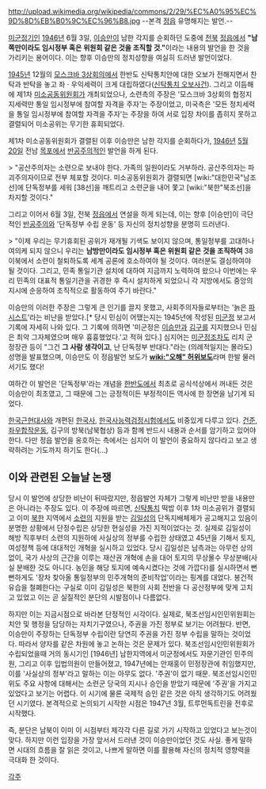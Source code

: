 http://upload.wikimedia.org/wikipedia/commons/2/29/%EC%A0%95%EC%9D%8D%EB%B0%9C%EC%96%B8.jpg
--본격 [[정읍]] 유명해지는 발언.--

[[미군정]]기인 [[1946년]] 6월 3일, [[이승만]]이 남한 각지를 순회하던 도중에 [[전북]] [[정읍]]에서 '''"남쪽만이라도 임시정부 혹은 위원회 같은 것을 조직할 것."'''이라는 내용의 발언을 한 것을 가리키는 용어이다. 이는 향후 이승만의 정치성향을 여실히 드러낸 발언이었다.

[[1945년]] 12월의 [[모스크바 3상회의]]에서 한반도 신탁통치안에 대한 오보가 전해지면서 찬탁과 반탁을 놓고 좌 · 우익세력이 크게 대립하였다([[신탁통치 오보사건]]). 그리고 이듬해에 제1차 [[미소공동위원회]]가 개최되었으나, 소련측의 주장은 '모스크바 3상회의 협정지지세력만 통일 임시정부에 참여할 자격을 주자'는 주장이었고, 미국측은 '모든 정치세력을 통일 임시정부에 참여할 자격을 주자'는 주장을 하여 서로 입장 차이를 좁히지 못하고 결렬되어 미소공위는 무기한 휴회되었다.

제1차 미소공동위원회가 결렬된 이후 이승만은 남한 각지를 순회하다가, [[1946년]] [[5월 20일]] 전남 [[목포]]에서 [[반공주의]]적인 발언을 하게 된다.

> "공산주의자는 소련으로 보내야 한다. 가족의 일원이라도 거부하라. 공산주의자는 파괴주의자이므로 전부 체포할 것이다. 미소공동위원회가 결렬되면 [wiki:"대한민국"남조선]에 단독정부를 세워 [38선]을 깨트리고 소련군을 내어 쫓고 [wiki:"북한"북조선]을 차지할 것이다."

그리고 이어서 6월 3일, 전북 [[정읍]]에서 연설을 하게 되는데, 이는 향후 [이승만]이 극단적인 [[반공주의]]와 '단독정부 수립 운동' 등 자신의 정치성향을 분명히 드러낸다.

> "이제 우리는 무기휴회된 공위가 재개될 기색도 보이지 않으며, 통일정부를 고대하나 여의케 되지 않으니 우리는 '''남방만이라도 임시정부 혹은 위원회 같은 것을 조직하여''' 38 이북에서 소련이 철퇴하도록 세계 공론에 호소하여야 될 것이다. 여러분도 결심하여야 될 것이다. 그리고, 민족 통일기관 설치에 대하여 지금까지 노력하여 왔으나 이번에는 우리 민족의 대표적 통일기관을 귀경한 후 즉시 설치하게 되었으니 각 지방에서도 중앙의 지시에 순응하여 조직적으로 활동하여 주기 바란다."

이승만의 이러한 주장은 그렇게 큰 인기를 끌지 못했고, 사회주의자들로부터는 '늙은 [[파시스트]]'라는 비난을 받았다.[* 당시 민심이 어땠는지는 1945년에 작성된 [[미군정]] 보고서 기록에 자세히 나와 있다. 그 기록에 의하면 '미군정은 [[이승만]]과 [[김구]]를 지지했으나 민심은 최악 그자체였으며 매우 흉흉했었다.'고 적혀 있다.] 심지어는 [[미군정]]조차도 리치 군정장관 등이 "그건 '''그 사람 생각이고''', 난 단독정부 반대다."라는 (의례적일지는 몰라도) 성명을 발표했으며, 이승만도 이 정읍발언 보도가 '''[[wiki:"오해" 허위보도]]'''라며 한발 물러서기도 했다! 

여하간 이 발언은 '단독정부'라는 개념을 [[한반도]]에서 최초로 공식석상에서 꺼내든 것은 이승만이 최초였고, 그 때문에 그는 긍정적이든 부정적이든 역사에 한 장면을 남기게 되었다. 

[[한국근현대사]]와 개편된 [[한국사]], [[한국사능력검정시험]]에서도 비중있게 다루고 있다. [[건준]], [[좌우합작운동]], 김구의 방북(남북협상) 등과 함께 반드시 내용과 순서를 암기하고 있어야 한다. 다만 정읍 발언을 옹호하는 측에서는 심지어 이 발언이 중요하지 않다라고 보고 생략하려는 기도까지 하기도 한다(...) 

== 이와 관련된 오늘날 논쟁 ==

당시 이 발언에 상당한 비난이 뒤따랐지만, 정읍발언 자체가 그렇게 비난만 받을 내용만은 아니라는 주장도 있다. 이 주장에 따르면, [[신탁통치]] 떡밥 이후 1차 미소공위가 결렬되고 이미 [[북한]] 지역에서 [[소련]]의 지원을 받는 [[김일성]]의 단독지배체제가 공고해지고 있음이 분명한 상황에서 단정수립은 상당한 현실성을 가진 지적이었다는 것. 실제로 김일성이 해방 직후부터 소련의 지원하에 사실상의 정부를 수립한 상태였고 45년을 기해서 토지, 여성정책 등에 대대적인 개혁을 실시하고 있었다. 당시 김일성은 남측과는 아무런 상의 없이, 국가 사상의 근간을 이루는 재산권 개혁에 손을 대어 토지의 무상몰수 무상분배(사실 분배한 것도 아니다. 농민을 해당 토지에 예속시켰다는 것에 가깝다)를 실시하면서 뻔뻔하게도 '장차 찾아올 통일정부의 민주개혁의 준비작업'이라는 핑계를 대었다. 봉건적 유습을 철폐한다는 구실로 이미 김일성은 북한의 사회 전반을 다 공산정부에 맞게 고치고 있었고 이는 곧 실질적인 분단의 시발점이나 다름없다.

하지만 이는 지금시점으로 바라본 단정적인 시각이다. 실제로, 북조선임시인민위원회는 치안 및 행정을 담당하는 자치기구였으나, 주권을 가진 정부로 보기는 어려웠다. 반면, 이승만이 주장하는 단독정부 수립이란 당연히 주권을 가진 정부 수립을 말하는 것이었다. 따라서 양자를 같은 차원에 놓고 논하는 것은 문제가 있다. 북조선임시인민위원회가 수립되었을때 거의 동시기인 [1946년] 남한지역에서 미군정에서도 자문기관인 민주의원, 그리고 이후 입법의원이 만들어졌고, 1947년에는 안재홍이 민정장관에 취임했지만, 이를 '사실상의 정부'라고 말하는 이는 아무도 없다. '주권'이 없기 때문. 북조선임시인민위도 주요 사항에 대해서는 소련군 당국의 지시나 승인을 받았기 때문에 '주권'을 가지고 있었다고 보기는 어렵다. 이 시기에 물론 국제적 승인 같은 것은 아직 생각하기도 어려웠던 시기였다. 본격적으로 논의되기 시작한 시점은 1947년 3월, 트루먼독트린을 전후로 시작했다.

즉, 분단은 남북이 이미 이 시점부터 제각각 다른 길로 가기 시작하고 있었다고 보는것이 맞다. 하지만 이런 입장을 가장 앞서서 드러낸 것이 이승만이었던 것도 사실. 좋게 말하면 시대의 흐름을 잘 읽은 것이고, 나쁘게 말하면 이를 활용해 자신의 정치적 영향력을 극대화 한 것이다. 



[[각주]]
